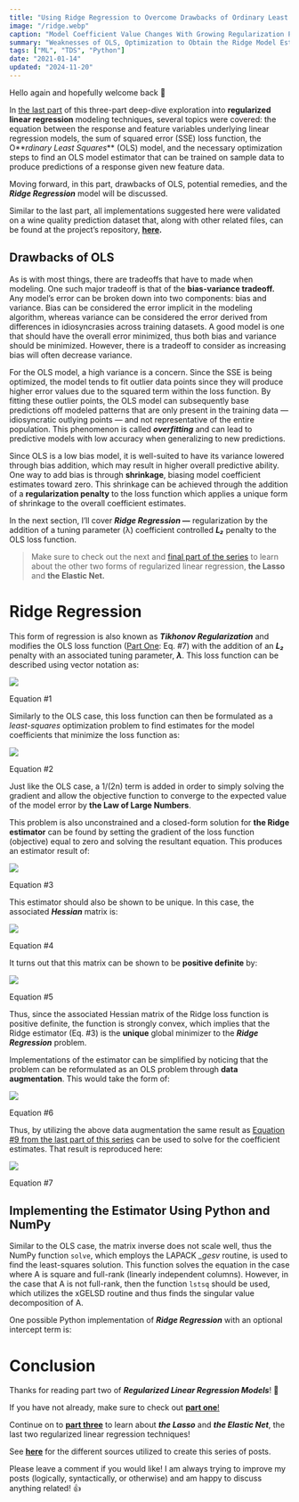 ```yaml
---
title: "Using Ridge Regression to Overcome Drawbacks of Ordinary Least Squares (OLS)"
image: "/ridge.webp"
caption: "Model Coefficient Value Changes With Growing Regularization Penalty Values (Image by author)"
summary: "Weaknesses of OLS, Optimization to Obtain the Ridge Model Estimator, and an Implementation in Python Using Numpy"
tags: ["ML", "TDS", "Python"]
date: "2021-01-14"
updated: "2024-11-20"
---
```



Hello again and hopefully welcome back 👋

In [the last part](https://towardsdatascience.com/regularized-linear-regression-models-57bbdce90a8c) of this three-part deep-dive exploration into **regularized linear regression** modeling techniques, several topics were covered: the equation between the response and feature variables underlying linear regression models, the sum of squared error (SSE) loss function, the O**_rdinary Least Squares_** (OLS) model, and the necessary optimization steps to find an OLS model estimator that can be trained on sample data to produce predictions of a response given new feature data.

Moving forward, in this part, drawbacks of OLS, potential remedies, and the **_Ridge Regression_** model will be discussed.

Similar to the last part, all implementations suggested here were validated on a wine quality prediction dataset that, along with other related files, can be found at the project’s repository, [**here**](http://github.com/wyattowalsh/regularized-linear-regression-deep-dive)**.**

## Drawbacks of OLS

As is with most things, there are tradeoffs that have to made when modeling. One such major tradeoff is that of the **bias-variance tradeoff.** Any model’s error can be broken down into two components: bias and variance. Bias can be considered the error implicit in the modeling algorithm, whereas variance can be considered the error derived from differences in idiosyncrasies across training datasets. A good model is one that should have the overall error minimized, thus both bias and variance should be minimized. However, there is a tradeoff to consider as increasing bias will often decrease variance.

For the OLS model, a high variance is a concern. Since the SSE is being optimized, the model tends to fit outlier data points since they will produce higher error values due to the squared term within the loss function. By fitting these outlier points, the OLS model can subsequently base predictions off modeled patterns that are only present in the training data — idiosyncratic outlying points — and not representative of the entire population. This phenomenon is called **_overfitting_** and can lead to predictive models with low accuracy when generalizing to new predictions.

Since OLS is a low bias model, it is well-suited to have its variance lowered through bias addition, which may result in higher overall predictive ability. One way to add bias is through **shrinkage**, biasing model coefficient estimates toward zero. This shrinkage can be achieved through the addition of a **regularization penalty** to the loss function which applies a unique form of shrinkage to the overall coefficient estimates.

In the next section, I’ll cover **_Ridge Regression_ —** regularization by the addition of a tuning parameter (λ) coefficient controlled **_L₂_** penalty to the OLS loss function.

> Make sure to check out the next and [final part of the series](https://towardsdatascience.com/regularized-linear-regression-models-dcf5aa662ab9) to learn about the other two forms of regularized linear regression, **the Lasso** and **the Elastic Net.**

# Ridge Regression

This form of regression is also known as **_Tikhonov Regularization_** and modifies the OLS loss function ([Part One](https://towardsdatascience.com/regularized-linear-regression-models-57bbdce90a8c): Eq. #7) with the addition of an **_L₂_** penalty with an associated tuning parameter, **_λ_**. This loss function can be described using vector notation as:

![](https://miro.medium.com/v2/resize:fit:616/1*BYgPXXS1fHgFUVKZQej6MA.png)

Equation #1

Similarly to the OLS case, this loss function can then be formulated as a _least-squares_ optimization problem to find estimates for the model coefficients that minimize the loss function as:

![](https://miro.medium.com/v2/resize:fit:532/1*-MS_E_A7aT_U-3wPqQK5Pw.png)

Equation #2

Just like the OLS case, a 1/(2n) term is added in order to simply solving the gradient and allow the objective function to converge to the expected value of the model error by **the Law of Large Numbers**.

This problem is also unconstrained and a closed-form solution for **the Ridge estimator** can be found by setting the gradient of the loss function (objective) equal to zero and solving the resultant equation. This produces an estimator result of:

![](https://miro.medium.com/v2/resize:fit:252/1*2wlXh_tx5RcZyYvVX5DSNA.png)

Equation #3

This estimator should also be shown to be unique. In this case, the associated **_Hessian_** matrix is:

![](https://miro.medium.com/v2/resize:fit:192/1*Ll-vX-C8GD2um5ZCkdknYg.png)

Equation #4

It turns out that this matrix can be shown to be **positive definite** by:

![](https://miro.medium.com/v2/resize:fit:700/1*GdZ5Gy7DEtfBTcJQyAKakg.png)

Equation #5

Thus, since the associated Hessian matrix of the Ridge loss function is positive definite, the function is strongly convex, which implies that the Ridge estimator (Eq. #3) is the **unique** global minimizer to the **_Ridge Regression_** problem.

Implementations of the estimator can be simplified by noticing that the problem can be reformulated as an OLS problem through **data augmentation**. This would take the form of:

![](https://miro.medium.com/v2/resize:fit:444/1*V0A1Ci1XCkDxcqKBa8pjiA.png)

Equation #6

Thus, by utilizing the above data augmentation the same result as [Equation #9 from the last part of this series](https://towardsdatascience.com/regularized-linear-regression-models-57bbdce90a8c) can be used to solve for the coefficient estimates. That result is reproduced here:

![](https://miro.medium.com/v2/resize:fit:224/1*9J0ge0zzhKK6PrbF02x5nQ.png)

Equation #7

## Implementing the Estimator Using Python and NumPy

Similar to the OLS case, the matrix inverse does not scale well, thus the NumPy function `solve`, which employs the LAPACK _\_gesv_ routine, is used to find the least-squares solution. This function solves the equation in the case where A is square and full-rank (linearly independent columns). However, in the case that A is not full-rank, then the function `lstsq` should be used, which utilizes the xGELSD routine and thus finds the singular value decomposition of A.

One possible Python implementation of **_Ridge Regression_** with an optional intercept term is:

# Conclusion

Thanks for reading part two of **_Regularized Linear Regression Models_**! 🙌

If you have not already, make sure to check out [**part one**!](https://towardsdatascience.com/regularized-linear-regression-models-57bbdce90a8c)

Continue on to [**part three**](https://towardsdatascience.com/regularized-linear-regression-models-dcf5aa662ab9) to learn about **_the Lasso_** and **_the Elastic Net_**, the last two regularized linear regression techniques!

See [**here**](https://github.com/wyattowalsh/regularized-linear-regression-deep-dive/blob/master/SOURCES.md) for the different sources utilized to create this series of posts.

Please leave a comment if you would like! I am always trying to improve my posts (logically, syntactically, or otherwise) and am happy to discuss anything related! 👍